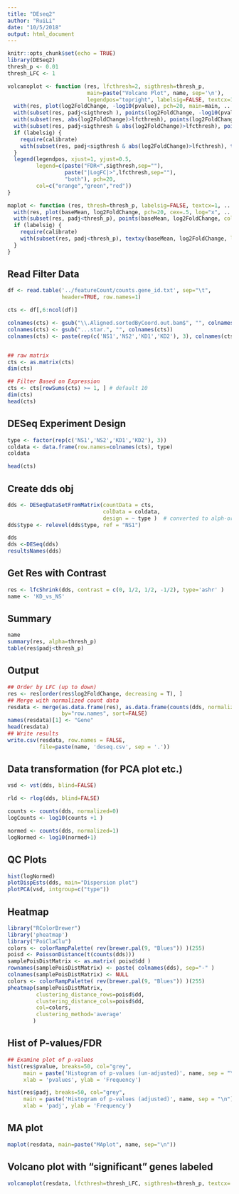 ```yaml
---
title: "DEseq2"
author: "RuiLi"
date: "10/5/2018"
output: html_document
---
```


```r
knitr::opts_chunk$set(echo = TRUE)
library(DESeq2)
thresh_p <- 0.01
thresh_LFC <- 1

volcanoplot <- function (res, lfcthresh=2, sigthresh=thresh_p, 
                         main=paste("Volcano Plot", name, sep='\n'), 
                         legendpos="topright", labelsig=FALSE, textcx=1, ...) {
  with(res, plot(log2FoldChange, -log10(pvalue), pch=20, main=main, ...))
  with(subset(res, padj<sigthresh ), points(log2FoldChange, -log10(pvalue), pch=20, col="orange", ...))
  with(subset(res, abs(log2FoldChange)>lfcthresh), points(log2FoldChange, -log10(pvalue), pch=20, col="green", ...))
  with(subset(res, padj<sigthresh & abs(log2FoldChange)>lfcthresh), points(log2FoldChange, -log10(pvalue), pch=20, col="red", ...))
  if (labelsig) {
    require(calibrate)
    with(subset(res, padj<sigthresh & abs(log2FoldChange)>lfcthresh), textxy(log2FoldChange, -log10(pvalue), labs=Gene, cex=textcx, ...))
  }
  legend(legendpos, xjust=1, yjust=0.5, 
         legend=c(paste("FDR<",sigthresh,sep=""), 
                  paste("|LogFC|>",lfcthresh,sep=""), 
                  "both"), pch=20,
         col=c("orange","green","red"))
}

maplot <- function (res, thresh=thresh_p, labelsig=FALSE, textcx=1, ...) {
  with(res, plot(baseMean, log2FoldChange, pch=20, cex=.5, log="x", ...))
  with(subset(res, padj<thresh_p), points(baseMean, log2FoldChange, col="red", pch=20, cex=1.5))
  if (labelsig) {
    require(calibrate)
    with(subset(res, padj<thresh_p), textxy(baseMean, log2FoldChange, labs=Gene, cex=textcx, col=2))
  }
}

```

## Read Filter Data
```r
df <- read.table('../featureCount/counts.gene_id.txt', sep="\t",
                 header=TRUE, row.names=1)

cts <- df[,6:ncol(df)]

colnames(cts) <- gsub("\\.Aligned.sortedByCoord.out.bam$", "", colnames(cts))
colnames(cts) <- gsub("...star.", "", colnames(cts))
colnames(cts) <- paste(rep(c('NS1','NS2','KD1','KD2'), 3), colnames(cts), sep="_")


## raw matrix
cts <- as.matrix(cts)
dim(cts)

## Filter Based on Expression
cts <- cts[rowSums(cts) >= 1, ] # default 10
dim(cts)
head(cts)
```

## DESeq Experiment Design
```r
type <- factor(rep(c('NS1','NS2','KD1','KD2'), 3))
coldata <- data.frame(row.names=colnames(cts), type)
coldata

head(cts)
```

## Create dds obj
```r
dds <- DESeqDataSetFromMatrix(countData = cts, 
                              colData = coldata, 
                              design = ~ type )  # converted to alph-order
dds$type <- relevel(dds$type, ref = "NS1")

dds
dds <-DESeq(dds)
resultsNames(dds)
```

## Get Res with Contrast
```r
res <- lfcShrink(dds, contrast = c(0, 1/2, 1/2, -1/2), type='ashr' )
name <- 'KD_vs_NS'
```

## Summary
```r
name
summary(res, alpha=thresh_p)
table(res$padj<thresh_p)
```

## Output
```r
## Order by LFC (up to down)
res <- res[order(res$log2FoldChange, decreasing = T), ]
## Merge with normalized count data
resdata <- merge(as.data.frame(res), as.data.frame(counts(dds, normalized=TRUE)), 
                 by="row.names", sort=FALSE)
names(resdata)[1] <- "Gene"
head(resdata)
## Write results
write.csv(resdata, row.names = FALSE, 
          file=paste(name, 'deseq.csv', sep = '.'))
```

## Data transformation (for PCA plot etc.)
```r
vsd <- vst(dds, blind=FALSE)

rld <- rlog(dds, blind=FALSE)

counts <- counts(dds, normalized=0)
logCounts <- log10(counts +1 )

normed <- counts(dds, normalized=1)
logNormed <- log10(normed+1)
```

## QC Plots
```r
hist(logNormed)
plotDispEsts(dds, main="Dispersion plot")
plotPCA(vsd, intgroup=c("type"))
```

## Heatmap
```r
library("RColorBrewer")
library('pheatmap')
library("PoiClaClu")
colors <- colorRampPalette( rev(brewer.pal(9, "Blues")) )(255)
poisd <- PoissonDistance(t(counts(dds)))
samplePoisDistMatrix <- as.matrix( poisd$dd ) 
rownames(samplePoisDistMatrix) <- paste( colnames(dds), sep="-" ) 
colnames(samplePoisDistMatrix) <- NULL 
colors <- colorRampPalette( rev(brewer.pal(9, "Blues")) )(255)
pheatmap(samplePoisDistMatrix,
         clustering_distance_rows=poisd$dd,
         clustering_distance_cols=poisd$dd,
         col=colors, 
         clustering_method='average'
        )

```

## Hist of P-values/FDR
```r
## Examine plot of p-values
hist(res$pvalue, breaks=50, col="grey", 
     main = paste('Histogram of p-values (un-adjusted)', name, sep = "\n"), 
     xlab = 'pvalues', ylab = 'Frequency')

hist(res$padj, breaks=50, col="grey", 
     main = paste('Histogram of p-values (adjusted)', name, sep = "\n"), 
     xlab = 'padj', ylab = 'Frequency')
```


## MA plot
```r
maplot(resdata, main=paste("MAplot", name, sep="\n"))
```

## Volcano plot with "significant" genes labeled
```r
volcanoplot(resdata, lfcthresh=thresh_LFC, sigthresh=thresh_p, textcx=.8, xlim=c(-2.3, 2))
```